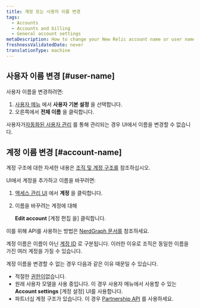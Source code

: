 ```yaml
---
title: 계정 또는 사용자 이름 변경
tags:
  - Accounts
  - Accounts and billing
  - General account settings
metaDescription: How to change your New Relic account name or user name.
freshnessValidatedDate: never
translationType: machine
---
```


## 사용자 이름 변경 [#user-name]

사용자 이름을 변경하려면:

1. [사용자 메뉴](/docs/accounts/accounts-billing/general-account-settings/intro-account-settings) 에서 **사용자 기본 설정** 을 선택합니다.
2. 오른쪽에서 **전체 이름** 을 클릭합니다.

사용자가[자동화된 사용자 관리](/docs/accounts/accounts/automated-user-management/automated-user-provisioning-single-sign) 를 통해 관리되는 경우 UI에서 이름을 변경할 수 없습니다.

## 계정 이름 변경 [#account-name]

계정 구조에 대한 자세한 내용은 [조직 및 계정 구조를](/docs/accounts/accounts-billing/account-structure/new-relic-account-structure) 참조하십시오.

UI에서 계정을 추가하고 이름을 바꾸려면:

1. [액세스 관리 UI](https://one.newrelic.com/admin-portal/organizations/organization-detail) 에서 **계정** 을 클릭합니다.

2. 이름을 바꾸려는 계정에 대해

   <Icon name="fe-more-horizontal"/>

   **Edit account** \[계정 편집 을] 클릭합니다.

이를 위해 API를 사용하는 방법은 [NerdGraph 문서를](/docs/apis/nerdgraph/examples/manage-accounts-nerdgraph) 참조하세요.

계정 이름은 이름이 아닌 [계정 ID](/docs/accounts/accounts-billing/account-structure/account-id) 로 구분됩니다. 이러한 이유로 조직은 동일한 이름을 가진 여러 계정을 가질 수 있습니다.

계정 이름을 변경할 수 없는 경우 다음과 같은 이유 때문일 수 있습니다.

* 적절한 [권한이](/docs/accounts/accounts-billing/new-relic-one-user-management/user-management-concepts/#admin-settings)없습니다.
* 원래 사용자 모델을 사용 중입니다. 이 경우 사용자 메뉴에서 사용할 수 있는 **Account settings** \[계정 설정] UI를 사용합니다.
* 파트너십 계정 구조가 있습니다. 이 경우 [Partnership API](/docs/new-relic-partnerships/partnerships/partner-api/partnership-api-account-object) 를 사용하세요.